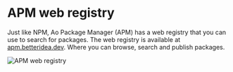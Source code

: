 
# APM web registry

Just like NPM, Ao Package Manager (APM) has a web registry that you can use to search for packages.
The web registry is available at [apm.betteridea.dev](https://apm.betteridea.dev).
Where you can browse, search and publish packages.

![APM web registry](../../assets/images/apm.png)
